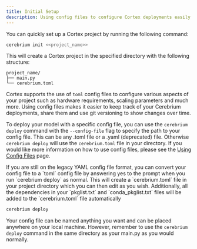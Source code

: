 ```yaml
---
title: Initial Setup
description: Using config files to configure Cortex deployments easily and quickly
---
```


You can quickly set up a Cortex project by running the following command:

```bash
cerebrium init <<project_name>>
```

This will create a Cortex project in the specified directory with the following structure:

```
project_name/
├── main.py
└── cerebrium.toml
```

Cortex supports the use of `toml` config files to configure various aspects of your project such as hardware requirements, scaling parameters and much more.
Using config files makes it easier to keep track of your Cerebrium deployments, share them and use git versioning to show changes over time.

To deploy your model with a specific config file, you can use the `cerebrium deploy` command with the `--config-file` flag to specify the path to your config file. This can be any .toml file or a .yaml (deprecated) file. Otherwise `cerebrium deploy` will use the `cerebrium.toml` file in your directory. If you would like more information on how to use config files, please see the [Using Config Files](/cerebrium/environments/config-files) page.


<Note>
  If you are still on the legacy YAML config file format, you can convert your
  config file to a `toml` config file by answering yes to the prompt when you
  run `cerebrium deploy` as normal. This will create a `cerebrium.toml` file in
  your project directory which you can then edit as you wish. Additionally, all
  the dependencies in your `pkglist.txt` and `conda_pkglist.txt` files will be
  added to the `cerebrium.toml` file automatically
</Note>

```bash
cerebrium deploy
```

Your config file can be named anything you want and can be placed anywhere on your local machine. However, remember to use the `cerebrium deploy` command in the same directory as your main.py as you would normally.
